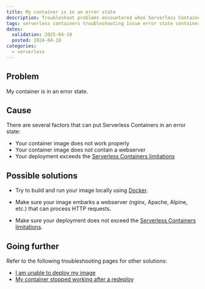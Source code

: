 ```yaml
---
title: My container is in an error state
description: Troubleshoot problems encountered when Serverless Containers are in an error state.
tags: serverless containers troubleshooting issue error state container status fail
dates:
  validation: 2025-04-10
  posted: 2024-04-10
categories:
  - serverless
---
```


## Problem

My container is in an error state.

## Cause

There are several factors that can put Serverless Containers in an error state:

- Your container image does not work properly
- Your container image does not contain a webserver
- Your deployment exceeds the [Serverless Containers limitations](/serverless-containers/reference-content/containers-limitations/)

## Possible solutions

- Try to build and run your image locally using [Docker](https://docs.docker.com/get-started/get-docker/).

- Make sure your image embarks a webserver (nginx, Apache, Alpine, etc.) that can process HTTP requests.

- Make sure your deployment does not exceed the [Serverless Containers limitations](/serverless-containers/reference-content/containers-limitations/).

## Going further

Refer to the following troubleshooting pages for other solutions:

- [I am unable to deploy my image](/serverless-containers/troubleshooting/cannot-deploy-image/)
- [My container stopped working after a redeploy](/serverless-containers/troubleshooting/container-stopped-after-redeploy/)
